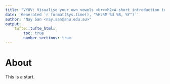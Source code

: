 ```yaml
---
title: "VYOV: Visualise your own vowels <br><h2>A short introduction to Praat for complete beginners</h2>"
date: 'Generated `r format(Sys.time(), "%H:%M %d %B, %Y")`'
author: "Nay San <nay.san@anu.edu.au>"
output:
    tufte::tufte_html:
        toc: true
        number_sections: true
---
```


# About

This is a start.
